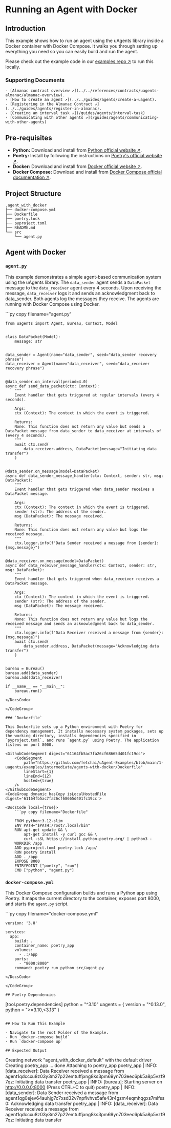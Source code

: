 
# Running an Agent with Docker

## Introduction

This example shows how to run an agent using the uAgents library inside a Docker container with Docker Compose. It walks you through setting up everything you need so you can easily build and run the agent.

Please check out the example code in our [examples repo ↗️](https://github.com/fetchai/uAgent-Examples/tree/main/1-uagents/examples/intermediate/agents-with-docker) to run this locally.

### Supporting Documents

    - [Almanac contract overview ↗️](../../references/contracts/uagents-almanac/almanac-overview).
    - [How to create an agent ↗️](../../guides/agents/create-a-uagent).
    - [Registering in the Almanac Contract ↗️](../../guides/agents/register-in-almanac).
    - [Creating an interval task ↗️](/guides/agents/interval-task)
    - [Communicating with other agents ↗️](/guides/agents/communicating-with-other-agents)

## Pre-requisites

- **Python:** Download and install from [Python official website ↗️](https://www.python.org/downloads/).
- **Poetry:** Install by following the instructions on [Poetry's official website ↗️](https://python-poetry.org/docs/#installation).
- **Docker:** Download and install from [Docker official website ↗️](https://docs.docker.com/get-docker/).
- **Docker Compose:** Download and install from [Docker Compose official documentation ↗️](https://docs.docker.com/compose/).

## Project Structure

```
.agent_with_docker
├── docker-compose.yml
├── Dockerfile
├── poetry.lock
├── pyproject.toml
├── README.md
└── src
    └── agent.py
```

## Agent with Docker 

### `agent.py`

This example demonstrates a simple agent-based communication system using the uAgents library. The `data_sender` agent sends a `DataPacket` message to the `data_receiver` agent every 4 seconds. Upon receiving the message, `data_receiver` logs it and sends an acknowledgment back to data_sender. Both agents log the messages they receive. The agents are running with Docker Compose using Docker.

<GithubCodeSegment digest="f3fa0311d5d2c3a974acf758de51a654">
    <CodeSegment
        path="https://github.com/fetchai/uAgent-Examples/blob/main/1-uagents/examples/intermediate/agents-with-docker/src/agent.py"
        lineStart={1}
        lineEnd={69}
        hosted={true}
    />
</GithubCodeSegment>
<CodeGroup dynamic hasCopy isLocalHostedFile digest='f3fa0311d5d2c3a974acf758de51a654'>

<DocsCode local={true}>
	```py copy filename="agent.py"

	 
	from uagents import Agent, Bureau, Context, Model
	 
	 
	class DataPacket(Model):
	    message: str
	 
	 
	data_sender = Agent(name="data_sender", seed="data_sender recovery phrase")
	data_receiver = Agent(name="data_receiver", seed="data_receiver recovery phrase")
	 
	 
	@data_sender.on_interval(period=4.0)
	async def send_data_packet(ctx: Context):
	    """
	    Event handler that gets triggered at regular intervals (every 4 seconds).
	 
	    Args:
	    ctx (Context): The context in which the event is triggered.
	 
	    Returns:
	    None: This function does not return any value but sends a DataPacket message from data_sender to data_receiver at intervals of (every 4 seconds).
	    """
	    await ctx.send(
	        data_receiver.address, DataPacket(message="Initiating data transfer")
	    )
	 
	 
	@data_sender.on_message(model=DataPacket)
	async def data_sender_message_handler(ctx: Context, sender: str, msg: DataPacket):
	    """
	    Event handler that gets triggered when data_sender receives a DataPacket message.
	 
	    Args:
	    ctx (Context): The context in which the event is triggered.
	    sender (str): The address of the sender.
	    msg (DataPacket): The message received.
	 
	    Returns:
	    None: This function does not return any value but logs the received message.
	    """
	    ctx.logger.info(f"Data Sender received a message from {sender}: {msg.message}")
	 
	 
	@data_receiver.on_message(model=DataPacket)
	async def data_receiver_message_handler(ctx: Context, sender: str, msg: DataPacket):
	    """
	    Event handler that gets triggered when data_receiver receives a DataPacket message.
	 
	    Args:
	    ctx (Context): The context in which the event is triggered.
	    sender (str): The address of the sender.
	    msg (DataPacket): The message received.
	 
	    Returns:
	    None: This function does not return any value but logs the received message and sends an acknowledgment back to data_sender.
	    """
	    ctx.logger.info(f"Data Receiver received a message from {sender}: {msg.message}")
	    await ctx.send(
	        data_sender.address, DataPacket(message="Acknowledging data transfer")
	    )
	 
	 
	bureau = Bureau()
	bureau.add(data_sender)
	bureau.add(data_receiver)
	 
	if __name__ == "__main__":
	    bureau.run()

```
</DocsCode>

</CodeGroup>

### `Dockerfile`

This Dockerfile sets up a Python environment with Poetry for dependency management. It installs necessary system packages, sets up the working directory, installs dependencies specified in `pyproject.toml`, and runs `agent.py` using Poetry. The application listens on port 8000.

<GithubCodeSegment digest="61164fb5ac7fa26cf68665d401fc19cc">
    <CodeSegment
        path="https://github.com/fetchai/uAgent-Examples/blob/main/1-uagents/examples/intermediate/agents-with-docker/Dockerfile"
        lineStart={1}
        lineEnd={12}
        hosted={true}
    />
</GithubCodeSegment>
<CodeGroup dynamic hasCopy isLocalHostedFile digest='61164fb5ac7fa26cf68665d401fc19cc'>

<DocsCode local={true}>
	```py copy filename="Dockerfile"

	FROM python:3.12-slim
	ENV PATH="$PATH:/root/.local/bin"
	RUN apt-get update && \
	    apt-get install -y curl gcc && \
	    curl -sSL https://install.python-poetry.org/ | python3 -
	WORKDIR /app
	ADD pyproject.toml poetry.lock /app/
	RUN poetry install
	ADD . /app
	EXPOSE 8000
	ENTRYPOINT ["poetry", "run"]
	CMD ["python", "agent.py"]

```
</DocsCode>

</CodeGroup>

### `docker-compose.yml`
This Docker Compose configuration builds and runs a Python app using Poetry. It maps the current directory to the container, exposes port 8000, and starts the `agent.py` script.

<GithubCodeSegment digest="c5968d7a0aa277e98151fb92b7a98a78">
    <CodeSegment
        path="https://github.com/fetchai/uAgent-Examples/blob/main/1-uagents/examples/intermediate/agents-with-docker/docker-compose.yml"
        lineStart={1}
        lineEnd={11}
        hosted={true}
    />
</GithubCodeSegment>
<CodeGroup dynamic hasCopy isLocalHostedFile digest='c5968d7a0aa277e98151fb92b7a98a78'>

<DocsCode local={true}>
	```py copy filename="docker-compose.yml"

	version: '3.8'
	 
	services:
	  app:
	    build: .
	    container_name: poetry_app
	    volumes:
	      - .:/app
	    ports:
	      - "8000:8000"
	    command: poetry run python src/agent.py

```
</DocsCode>

</CodeGroup>

## Poetry Dependencies

```
[tool.poetry.dependencies]
python = "^3.10"
uagents = { version = "^0.13.0", python = ">=3.10,<3.13" }
```

## How to Run This Example

- Navigate to the root Folder of the Example.
- Run `docker-compose build`
- Run `docker-compose up`

## Expected Output

```
Creating network "agent_with_docker_default" with the default driver
Creating poetry_app ... done
Attaching to poetry_app
poetry_app | INFO:     [data_receiver]: Data Receiver received a message from agent1qdccxu8z03y3m27p22emtuffjxng8ks3pm69yn703eec6pk5a8p5vzf97qz: Initiating data transfer
poetry_app | INFO:     [bureau]: Starting server on http://0.0.0.0:8000 (Press CTRL+C to quit)
poetry_app | INFO:     [data_sender]: Data Sender received a message from agent1qg0ejev64auhjg7c7xsd32v7npflvhvs5afe43r4gzm4eqmhqgxs7mlfss0: Acknowledging data transfer
poetry_app | INFO:     [data_receiver]: Data Receiver received a message from agent1qdccxu8z03y3m27p22emtuffjxng8ks3pm69yn703eec6pk5a8p5vzf97qz: Initiating data transfer
```
